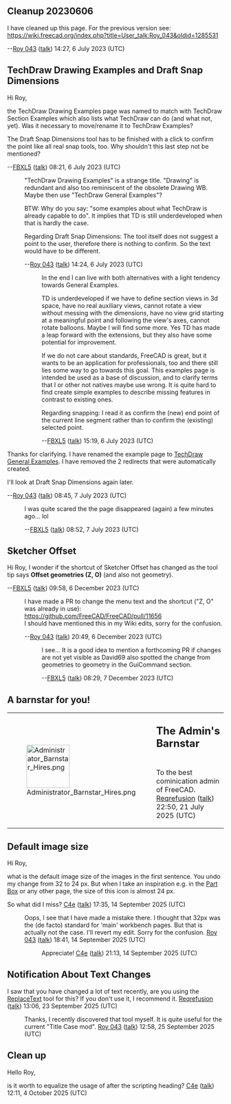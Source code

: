 == Cleanup 20230606 ==

I have cleaned up this page. For the previous version see:
https://wiki.freecad.org/index.php?title=User_talk:Roy_043&oldid=1285531

--[[User:Roy 043|Roy 043]] ([[User talk:Roy 043|talk]]) 14:27, 6 July 2023 (UTC)

== TechDraw Drawing Examples and Draft Snap Dimensions ==

Hi Roy, 

the TechDraw Drawing Examples page was named to match with TechDraw Section Examples which also lists what TechDraw can do (and what not, yet). Was it necessary to move/rename it to TechDraw Examples? 

The Draft Snap Dimensions tool has to be finished with a click to confirm the point like all real snap tools, too. Why shouldn't this last step not be mentioned?

--[[User:FBXL5|FBXL5]] ([[User talk:FBXL5|talk]]) 08:21, 6 July 2023 (UTC)

: "TechDraw Drawing Examples" is a strange title. "Drawing" is redundant and also too reminiscent of the obsolete Drawing WB. Maybe then use "TechDraw General Examples"?

: BTW: Why do you say: "some examples about what TechDraw is already capable to do". It implies that TD is still underdeveloped when that is hardly the case.

: Regarding Draft Snap Dimensions: The tool itself does not suggest a point to the user, therefore there is nothing to confirm. So the text would have to be different.

: --[[User:Roy 043|Roy 043]] ([[User talk:Roy 043|talk]]) 14:24, 6 July 2023 (UTC)

:: In the end I can live with both alternatives with a light tendency towards General Examples.

:: TD is underdeveloped if we have to define section views in 3d space, have no real auxiliary views, cannot rotate a view without messing with the dimensions, have no view grid starting at a meaningful point and following the view's axes, cannot rotate balloons. Maybe I will find some more. Yes TD has made a leap forward with the extensions, but they also have some potential for improvement.

:: If we do not care about standards, FreeCAD is great, but it wants to be an application for professionals, too and there still lies some way to go towards this goal. This examples page is intended be used as a base of discussion, and to clarify terms that I or other not natives maybe use wrong. It is quite hard to find create simple examples to describe missing features in contrast to existing ones.

:: Regarding snapping: I read it as confirm the (new) end point of the current line segment rather than to confirm the (existing) selected point.

::--[[User:FBXL5|FBXL5]] ([[User talk:FBXL5|talk]]) 15:19, 6 July 2023 (UTC)

Thanks for clarifying. I have renamed the example page to [[TechDraw_General_Examples|TechDraw General Examples]]. I have removed the 2 redirects that were automatically created.

I'll look at Draft Snap Dimensions again later.

--[[User:Roy 043|Roy 043]] ([[User talk:Roy 043|talk]]) 08:45, 7 July 2023 (UTC)

: I was quite scared the the page disappeared (again) a few minutes ago...  lol

: --[[User:FBXL5|FBXL5]] ([[User talk:FBXL5|talk]]) 08:52, 7 July 2023 (UTC)

== Sketcher Offset ==

Hi Roy, I wonder if the shortcut of Sketcher Offset has changed as the tool tip says '''Offset geometries (Z, O)''' (and also not geometry).

--[[User:FBXL5|FBXL5]] ([[User talk:FBXL5|talk]]) 09:58, 6 December 2023 (UTC)

: I have made a PR to change the menu text and the shortcut ("Z, O" was already in use):
: https://github.com/FreeCAD/FreeCAD/pull/11656
: I should have mentioned this in my Wiki edits, sorry for the confusion.

: --[[User:Roy 043|Roy 043]] ([[User talk:Roy 043|talk]]) 20:49, 6 December 2023 (UTC)

::I see... It is a good idea to mention a forthcoming PR if changes are not yet visible as David69 also spotted the change from geometries to geometry in the GuiCommand section.

::--[[User:FBXL5|FBXL5]] ([[User talk:FBXL5|talk]]) 08:29, 7 December 2023 (UTC)

== A barnstar for you! ==

{| style="background-color: #fdffe7; border: 1px solid #fceb92;"
|rowspan="2" style="vertical-align: middle; padding: 5px;" | [[File:Administrator Barnstar Hires.png|100px]]
|style="font-size: x-large; padding: 3px 3px 0 3px; height: 1.5em;" | '''The Admin's Barnstar'''
|-
|style="vertical-align: middle; padding: 3px;" | To the best cominication admin of FreeCAD. [[User:Reqrefusion|Reqrefusion]] ([[User talk:Reqrefusion|talk]]) 22:50, 21 July 2025 (UTC)
|}

== Default image size ==

Hi Roy,

what is the default image size of the images in the first sentence. You undo my change from 32 to 24 px. But when I take an inspiration e.g. in the [[Part Box]] or any other page, the size of this icon is almost 24 px.

So what did I miss? [[User:C4e|C4e]] ([[User talk:C4e|talk]]) 17:35, 14 September 2025 (UTC)

:Oops, I see that I have made a mistake there. I thought that 32px was the (de facto) standard for 'main' workbench pages. But that is actually not the case. I'll revert my edit. Sorry for the confusion. [[User:Roy 043|Roy 043]] ([[User talk:Roy 043|talk]]) 18:41, 14 September 2025 (UTC)
::Appreciate! [[User:C4e|C4e]] ([[User talk:C4e|talk]]) 21:13, 14 September 2025 (UTC)

== Notification About Text Changes ==

I saw that you have changed a lot of text recently, are you using the [[Special:ReplaceText|ReplaceText]] tool for this? If you don't use it, I recommend it. [[User:Reqrefusion|Reqrefusion]] ([[User talk:Reqrefusion|talk]]) 13:06, 23 September 2025 (UTC)

:Thanks, I recently discovered that tool myself. It is quite useful for the current "Title Case mod". [[User:Roy 043|Roy 043]] ([[User talk:Roy 043|talk]]) 12:58, 25 September 2025 (UTC)

== Clean up {{Emphasis|See also:}} ==

Hello Roy,

is it worth to equalize the usage of {{Emphasis|See also:}} after the scripting heading? [[User:C4e|C4e]] ([[User talk:C4e|talk]]) 12:11, 4 October 2025 (UTC)